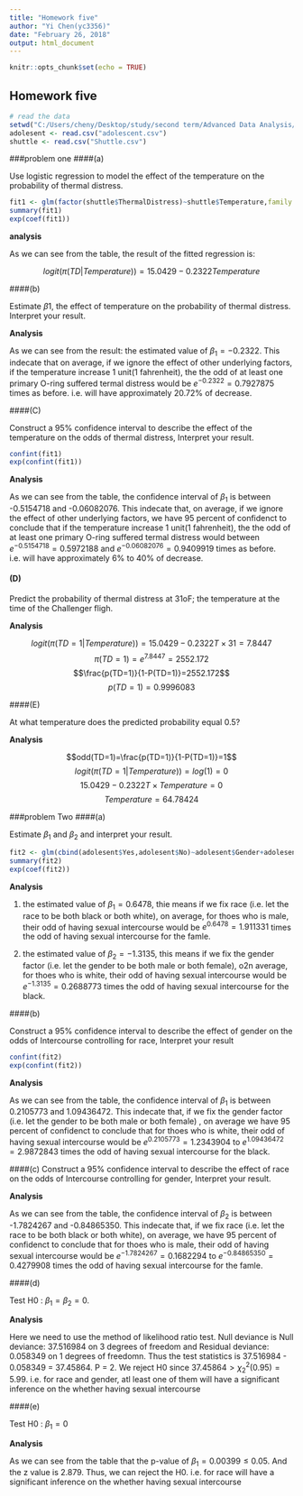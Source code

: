 ```yaml
---
title: "Homework five"
author: "Yi Chen(yc3356)"
date: "February 26, 2018"
output: html_document
---
```


```r
knitr::opts_chunk$set(echo = TRUE)
```

## Homework five
```r
# read the data
setwd("C:/Users/cheny/Desktop/study/second term/Advanced Data Analysis/homework/homework five")
adolesent <- read.csv("adolescent.csv")
shuttle <- read.csv("Shuttle.csv")
```

###problem one
####(a)

Use logistic regression to model the effect of the temperature on the probability of thermal distress.
```r
fit1 <- glm(factor(shuttle$ThermalDistress)~shuttle$Temperature,family = binomial("logit"))
summary(fit1)
exp(coef(fit1))
```
**analysis**

As we can see from the table, the result of the fitted regression is:

$$logit(\pi(TD|Temperature))=15.0429-0.2322Temperature$$

####(b) 

Estimate $\beta1$, the effect of temperature on the probability of thermal distress. Interpret your result.

**Analysis**

As we can see from the result: the estimated value of $\beta_1=-0.2322$. This indecate that on average, if we ignore the effect of other underlying factors, if the temperature increase 1 unit(1 fahrenheit), the the odd of at least one primary O-ring suffered termal distress would be $e^{-0.2322}=0.7927875$ times as before. i.e. will have approximately 20.72% of decrease. 

####(C)

Construct a 95% confidence interval to describe the effect of the temperature on the odds of thermal distress, Interpret your result.
```r
confint(fit1)
exp(confint(fit1))
```

**Analysis**

As we can see from the table, the confidence interval of $\beta_1$ is between -0.5154718 and  -0.06082076. This indecate that, on average, if we ignore the effect of other underlying factors, we have 95 percent of confidenct to conclude that if the temperature increase 1 unit(1 fahrenheit), the the odd of at least one primary O-ring suffered termal distress would between  $e^{-0.5154718}=0.5972188$ and $e^{-0.06082076}=0.9409919$ times as before. i.e. will have approximately 6% to 40% of decrease. 

#### (D)

Predict the probability of thermal distress at 31oF;
the temperature at the time of the Challenger fligh.

**Analysis**

$$logit(\pi(TD=1|Temperature))=15.0429-0.2322T\times31=7.8447$$
$$\pi(TD=1)=e^{7.8447}=2552.172$$
$$\frac{p(TD=1)}{1-P(TD=1)}=2552.172$$
$$p(TD=1)=0.9996083$$

####(E)

At what temperature does the predicted probability equal 0.5?

**Analysis**

$$odd(TD=1)=\frac{p(TD=1)}{1-P(TD=1)}=1$$
$$logit(\pi(TD=1|Temperature))=log(1)=0$$
$$15.0429-0.2322T\times Temperature=0$$
$$Temperature=64.78424$$

###problem Two
####(a)

Estimate $\beta_1$ and $\beta_2$ and interpret your result.
```r
fit2 <- glm(cbind(adolesent$Yes,adolesent$No)~adolesent$Gender+adolesent$Race,family = binomial("logit"))
summary(fit2)
exp(coef(fit2))
```

**Analysis**

1. the estimated value of $\beta_1=0.6478$, thie means if we fix race (i.e. let the race to be both black or both white), on average, for thoes who is male, their odd of having sexual intercourse would be $e^{0.6478}=1.911331$ times the odd of having sexual intercourse for the famle.


2. the estimated value of $\beta_2=-1.3135$, this means if we fix the gender factor (i.e. let the gender to be both male or both female), o2n average, for thoes who is white, their odd of having sexual intercourse would be $e^{-1.3135}=0.2688773$ times the odd of having sexual intercourse for the black.

####(b)

Construct a 95% confidence interval to describe the effect of gender on the odds of Intercourse controlling for race, Interpret your result
```r
confint(fit2)
exp(confint(fit2))
```

**Analysis**

As we can see from the table, the confidence interval of $\beta_1$ is between 0.2105773 and  1.09436472. This indecate that,  if we fix the gender factor (i.e. let the gender to be both male or both female) , on average we have 95 percent of confidenct to conclude that for thoes who is white, their odd of having sexual intercourse would be $e^{0.2105773}=1.2343904$ to $e^{1.09436472}=2.9872843$ times the odd of having sexual intercourse for the black.

####(c)
Construct a 95% confidence interval to describe the effect of race on the odds of Intercourse controlling for gender, Interpret your result.

**Analysis**

As we can see from the table, the confidence interval of $\beta_2$ is between -1.7824267 and -0.84865350. This indecate that, if we fix race (i.e. let the race to be both black or both white), on average,  we have 95 percent of confidenct to conclude that for thoes who is male, their odd of having sexual intercourse would be  $e^{-1.7824267}=0.1682294$ to $e^{-0.84865350}=0.4279908$ times the odd of having sexual intercourse for the famle.

####(d)

Test H0 : $\beta_1 = \beta_2 = 0$.

**Analysis**

Here we need to use the method of likelihood ratio test. Null deviance is Null deviance: 37.516984  on 3  degrees of freedom and Residual deviance:  0.058349  on 1  degrees of freedomn. Thus the test statistics is 37.516984 - 0.058349 = 37.45864. P = 2. We reject H0 since $37.45864> \chi^{2}_{2}(0.95)=5.99$. i.e. for race and gender, atl least one of them will have a significant inference on the whether having sexual intercourse

####(e)

Test H0 : $\beta_1 = 0$

**Analysis**

As we can see from the table that the p-value of $\beta_1 = 0.00399  \leq 0.05$. And the z value is 2.879. Thus, we can reject the H0. i.e. for race will have a significant inference on the whether having sexual intercourse

